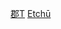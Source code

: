 {{Navbox
|bodyclass=hlist

|name = 越中國的郡
|state = {{{state|autocollapse}}}
|titlestyle = background:#efefef;
|title = [[越中國]]的[[郡]]
|groupstyle = background:#efefef;
|liststyle = width:auto;
|list1 = 
* [[礪波郡]] 
* [[射水郡]] 
* [[婦負郡]] 
* [[新川郡]]
}}<noinclude>
[[Category:越中國|郡T]]
[[Category:日本令制國行政區劃模板|Etchū ]]
</noinclude>